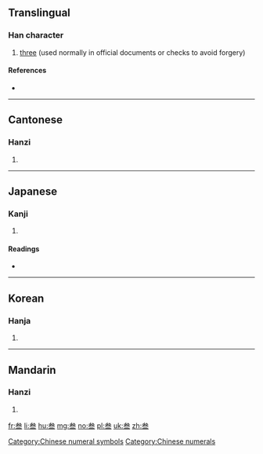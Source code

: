 {{also|三|參|叄}}
==Translingual==

===Han character===
{{Han char|rn=28|rad=厶|as=06|sn=8|four=|canj=戈大一一 (IKMM)|ids=⿳[[厶]][[大]][[三]]}}

# [[three]] (used normally in official documents or checks to avoid forgery)

====References====
* {{Han ref|kx=0164.211|dkj=03089|dj=0372.270|hdz=10386.130|uh=53C1|ud=21441}}

[[Category:Chinese numeral symbols]]
[[Category:Chinese numerals]]

----

==Cantonese==

===Hanzi===
{{yue-hanzi|jyut=[[saam1]]|y=saam1}}

# {{defn|lang=yue|sort=厶06}}

----

==Japanese==

===Kanji===
{{ja-kanji|grade=|rs=厶06}}

# {{defn|lang=ja|sort=厶06}}

====Readings====
* {{ja-readings|on=[[さん]] (san)|kun=[[みつ]] (mitsu)}}

----

==Korean==

===Hanja===
{{ko-hanja|hangeul=삼|rv=sam|mr=sam}}

# {{defn|lang=ko|sort=厶06}}

----

==Mandarin==

===Hanzi===
{{cmn-hanzi|tra=叄|pin=[[cēn]] ([[cen1]]), [[dēn]] ([[den1]]), [[sān]] ([[san1]]), [[sǎn]] ([[san3]]), [[shēn]] ([[shen1]])|wg=ts'en<sup>1</sup>, *<sup>1</sup>, san<sup>1</sup>, san<sup>3</sup>, shen<sup>1</sup>}}

# {{defn|lang=cmn|sort=厶06}}

[[fr:叁]]
[[li:叁]]
[[hu:叁]]
[[mg:叁]]
[[no:叁]]
[[pl:叁]]
[[uk:叁]]
[[zh:叁]]